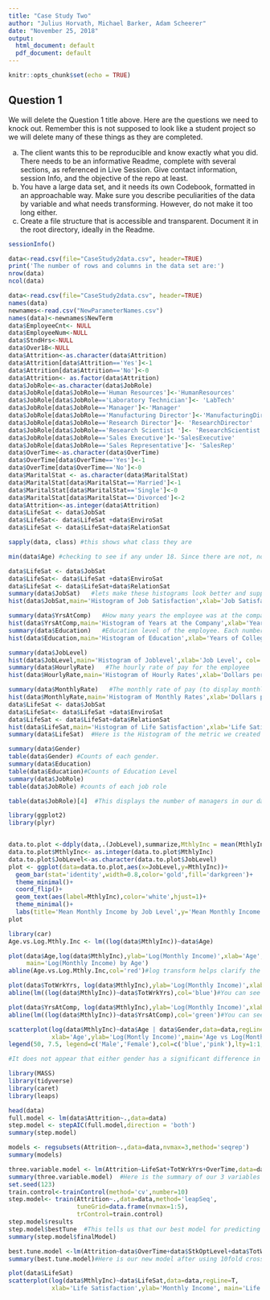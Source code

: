 ```yaml
---
title: "Case Study Two"
author: "Julius Horvath, Michael Barker, Adam Scheerer"
date: "November 25, 2018"
output:
  html_document: default
  pdf_document: default
---
```


```r
knitr::opts_chunk$set(echo = TRUE)
```

## Question 1 

We will delete the Question 1 title above. Here are the questions we need to knock out. Remember this is not supposed to look like a student project so we will delete many of these things as they are completed.

a.	The client wants this to be reproducible and know exactly what you did.  There needs to be an informative Readme, complete with several sections, as referenced in Live Session.  Give contact information, session Info, and the objective of the repo at least.  
b.	You have a large data set, and it needs its own Codebook, formatted in an approachable way.  Make sure you describe peculiarities of the data by variable and what needs transforming.  However, do not make it too long either.
c.	Create a file structure that is accessible and transparent.  Document it in the root directory, ideally in the Readme.

```r
sessionInfo()
```


```r
data<-read.csv(file="CaseStudy2data.csv", header=TRUE)
print('The number of rows and columns in the data set are:')
nrow(data)
ncol(data)
```

```r
data<-read.csv(file="CaseStudy2data.csv", header=TRUE)
names(data)
newnames<-read.csv("NewParameterNames.csv")
names(data)<-newnames$NewTerm
data$EmployeeCnt<- NULL
data$EmployeeNum<-NULL
data$StndHrs<-NULL
data$Over18<-NULL
data$Attrition<-as.character(data$Attrition)
data$Attrition[data$Attrition=='Yes']<-1
data$Attrition[data$Attrition=='No']<-0
data$Attrition<- as.factor(data$Attrition)
data$JobRole<-as.character(data$JobRole)
data$JobRole[data$JobRole=='Human Resources']<-'HumanResources'
data$JobRole[data$JobRole=='Laboratory Technician']<- 'LabTech'
data$JobRole[data$JobRole=='Manager']<-'Manager'
data$JobRole[data$JobRole=='Manufacturing Director']<-'ManufacturingDirector'
data$JobRole[data$JobRole=='Research Director']<- 'ResearchDirector'
data$JobRole[data$JobRole=='Research Scientist ']<- 'ResearchScientist'
data$JobRole[data$JobRole=='Sales Executive']<-'SalesExecutive'
data$JobRole[data$JobRole=='Sales Representative']<- 'SalesRep'
data$OverTime<-as.character(data$OverTime)
data$OverTime[data$OverTime=='Yes']<-1
data$OverTime[data$OverTime=='No']<-0
data$MaritalStat <- as.character(data$MaritalStat)
data$MaritalStat[data$MaritalStat=='Married']<-1
data$MaritalStat[data$MaritalStat=='Single']<-0
data$MaritalStat[data$MaritalStat=='Divorced']<-2
data$Attrition<-as.integer(data$Attrition)
data$LifeSat <- data$JobSat
data$LifeSat<- data$LifeSat +data$EnviroSat
data$LifeSat <- data$LifeSat+data$RelationSat

```
```r
sapply(data, class) #this shows what class they are
```


```r
min(data$Age) #checking to see if any under 18. Since there are not, no need to remove at this point. 
```
```r
data$LifeSat <- data$JobSat
data$LifeSat<- data$LifeSat +data$EnviroSat
data$LifeSat <- data$LifeSat+data$RelationSat
summary(data$JobSat)   #lets make these histograms look better and supply commentary on them.
hist(data$JobSat,main='Histogram of Job Satisfaction',xlab='Job Satisfaction',col='green',breaks=c(0,1,2,3,4),prob=T,ylim=c(0,0.35))

summary(data$YrsAtComp)   #How many years the employee was at the company.
hist(data$YrsAtComp,main='Histogram of Years at the Company',xlab='Years at Company',col='red',xlim=c(0,40),prob=T)
summary(data$Education)   #Education level of the employee. Each number indicates how many years of college they have completed.
hist(data$Education,main='Histogram of Education',xlab='Years of College completed',col='blue',xlim=c(1,5),breaks=c(0,1,2,3,4,5),prob=T)

summary(data$JobLevel)
hist(data$JobLevel,main='Histogram of Joblevel',xlab='Job Level', col='yellow',xlim=c(1,5))
summary(data$HourlyRate)   #The hourly rate of pay for the employee
hist(data$HourlyRate,main='Histogram of Hourly Rates',xlab='Dollars per Hour',col='DarkGreen',ylim=c(0,150))

summary(data$MonthlyRate)   #The monthly rate of pay (to display monthly income in comparison to hourly pay to show if the employee is less than or more than full time if hourly)
hist(data$MonthlyRate,main='Histogram of Monthly Rates',xlab='Dollars per Month', col='DarkBlue',xlim=c(2000,27000))
data$LifeSat <- data$JobSat
data$LifeSat<- data$LifeSat +data$EnviroSat
data$LifeSat <- data$LifeSat+data$RelationSat
hist(data$LifeSat,main='Histogram of Life Satisfaction',xlab='Life Satisfaction Metric', col='Purple',xlim=c(3,12),probability = T)
summary(data$LifeSat)  #Here is the Histogram of the metric we created for Life Satisfaction.  The Life Satisfaction score is simply the sum of Job Satisfaction, Environment Satisfaction, and Relationsip Satisfaction 

```

```r
summary(data$Gender)
table(data$Gender) #Counts of each gender.
summary(data$Education)
table(data$Education)#Counts of Education Level
summary(data$JobRole)
table(data$JobRole) #counts of each job role
```


```r
table(data$JobRole)[4]  #This displays the number of managers in our dataset.
```

```r
library(ggplot2)
library(plyr)


data.to.plot <-ddply(data,.(JobLevel),summarize,MthlyInc = mean(MthlyInc))
data.to.plot$MthlyInc<- as.integer(data.to.plot$MthlyInc)
data.to.plot$JobLevel<-as.character(data.to.plot$JobLevel)
plot <- ggplot(data=data.to.plot,aes(x=JobLevel,y=MthlyInc))+
  geom_bar(stat='identity',width=0.8,color='gold',fill='darkgreen')+
  theme_minimal()+
  coord_flip()+
  geom_text(aes(label=MthlyInc),color='white',hjust=1)+
  theme_minimal()+
  labs(title='Mean Monthly Income by Job Level',y='Mean Monthly Income',x='Job Level',caption='Compiled for DDSAnalytics')
plot

```

```r

library(car)
Age.vs.Log.Mthly.Inc <- lm((log(data$MthlyInc))~data$Age)

plot(data$Age,log(data$MthlyInc),ylab='Log(Monthly Income)',xlab='Age',
     main='Log(Monthly Income) by Age')
abline(Age.vs.Log.Mthly.Inc,col='red')#log transform helps clarify the plots. There appears to be a relationship between age and monthly income, however age is really just a proxy for things like experience or time at a company/in the workforce. plotting those you get a much stronger relationship. 

plot(data$TotWrkYrs, log(data$MthlyInc),ylab='Log(Monthly Income)',xlab='Years Worked',main='Log(Monthly Income) vs Years Worked')
abline(lm((log(data$MthlyInc))~data$TotWrkYrs),col='blue')#You can see here that Years Worked has a similar trendline to Age.

plot(data$YrsAtComp, log(data$MthlyInc),ylab='Log(Monthly Income)',xlab='Years at Company',main='Log(Monthly Income) vs Years at Company')
abline(lm((log(data$MthlyInc))~data$YrsAtComp),col='green')#You can see again that Years at company and Years Worked are very similar in slope.

scatterplot(log(data$MthlyInc)~data$Age | data$Gender,data=data,regLine=T,
            xlab='Age',ylab='Log(Montly Income)',main='Age vs Log(Monthly Income)',legend=F)
legend(50, 7.5, legend=c('Male','Female'),col=c('blue','pink'),lty=1:1,box.col='black')

#It does not appear that either gender has a significant difference in the correlation between Age and the change in Monthly Income.
```


```r
library(MASS)
library(tidyverse)
library(caret)
library(leaps)

head(data)
full.model <- lm(data$Attrition~.,data=data)
step.model <- stepAIC(full.model,direction = 'both')
summary(step.model)

models <- regsubsets(Attrition~.,data=data,nvmax=3,method='seqrep')
summary(models)

three.variable.model <- lm(Attrition~LifeSat+TotWrkYrs+OverTime,data=data)
summary(three.variable.model)  #Here is the summary of our 3 variables that contribute most to attrition, all very statistically significant
set.seed(123)
train.control<-trainControl(method='cv',number=10)
step.model<- train(Attrition~.,data=data,method='leapSeq',
                   tuneGrid=data.frame(nvmax=1:5),
                   trControl=train.control)
step.model$results
step.model$bestTune  #This tells us that our best model for predicting attrition has 4 variables.
summary(step.model$finalModel)

best.tune.model <-lm(Attrition~data$OverTime+data$StkOptLevel+data$TotWrkYrs+LifeSat,data=data)
summary(best.tune.model)#Here is our new model after using 10fold cross-validation to estimate prediction error
```




```r
plot(data$LifeSat)
scatterplot(log(data$MthlyInc)~data$LifeSat,data=data,regLine=T,
            xlab='Life Satisfaction',ylab='Monthly Income', main='Life Satisfaction vs Monthly Income')
```